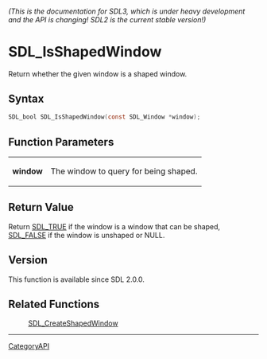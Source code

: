 ====== (This is the documentation for SDL3, which is under heavy development and the API is changing! SDL2 is the current stable version!) ======
= SDL_IsShapedWindow =

Return whether the given window is a shaped window.

== Syntax ==

<syntaxhighlight lang='c'>
SDL_bool SDL_IsShapedWindow(const SDL_Window *window);
</syntaxhighlight>

== Function Parameters ==

{|
|'''window'''
|The window to query for being shaped.
|}

== Return Value ==

Return [[SDL_TRUE]] if the window is a window that can be shaped,
[[SDL_FALSE]] if the window is unshaped or NULL.

== Version ==

This function is available since SDL 2.0.0.

== Related Functions ==

:[[SDL_CreateShapedWindow]]

----
[[CategoryAPI]]


